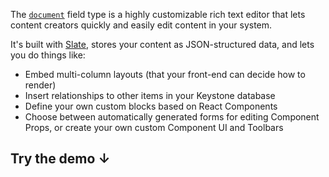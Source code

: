 The [`document`](../docs/apis/fields#document) field type is a highly customizable rich text editor that lets content creators quickly and easily edit content in your system.

It's built with [Slate](https://docs.slatejs.org/), stores your content as JSON-structured data, and lets you do things like:

- Embed multi-column layouts (that your front-end can decide how to render)
- Insert relationships to other items in your Keystone database
- Define your own custom blocks based on React Components
- Choose between automatically generated forms for editing Component Props, or create your own custom Component UI and Toolbars

## Try the demo ↓

